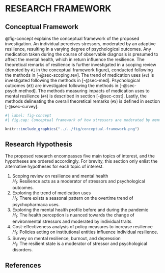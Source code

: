 # RESEARCH FRAMEWORK

## Conceptual Framework \label{concept} {#sec-concept}

@fig-concept explains the conceptual framework of the proposed investigation. An individual perceives stressors, moderated by an adaptive resilience, resulting in a varying degree of psychological outcomes. Any medication taken during the course of observable diagnosis is presumed to affect the mental health, which in return influence the resilience. The theoretical remarks of resilience is further investigated in a scoping review (denoted by `#1` in the conceptual framework figure), conducted following the methods in [-@sec-scoping.rev]. The trend of medication uses (`#2`) is investigated following the methods in [-@sec-med].  Psychological outcomes (`#3`) are investigated following the methods in [-@sec-psych.method]. The methods measuring impacts of medication uses to mental resilience (`#4`) is described in section [-@sec-cost]. Lastly, the methods delineating the overall theoretical remarks (`#5`) is defined in section [-@sec-survey].

```r
#| label: fig-concept
#| fig.cap: Conceptual framework of how stressors are moderated by mental resilience in affecting the psychological outcome

knitr::include_graphics("../../fig/conceptual-framework.png")

```

## Research Hypothesis

The proposed research encompasses five main topics of interest, and the
hypotheses are ordered accordingly. For brevity, this section only enlist the
alternative hypotheses for each topic of interest.

1. Scoping review on resilience and mental health  
   *H~1~:* Resilience acts as a moderator of stressors and psychological
   outcomes.
1. Exploring the trend of medication uses   
   *H~1~:* There exists a seasonal pattern on the overtime trend of
   psychopharmaca uses.
1. Exploring the mental health profile before and during the pandemic  
   *H~1~:* The health perception is nuanced towards the change of environmental
   stressors and moderated by individual traits.
1. Cost-effectiveness analysis of policy measures to increase resilience  
   *H~1~:* Policies acting on institutional entities influence individual
   resilience.
1. Survey on mental resilience, burnout, and depression  
   *H~1~:* The resilient state is a moderator of stressor and psychological
   disorders.

:::{.content-hidden unless-profile="site"}

# References {-}

:::
